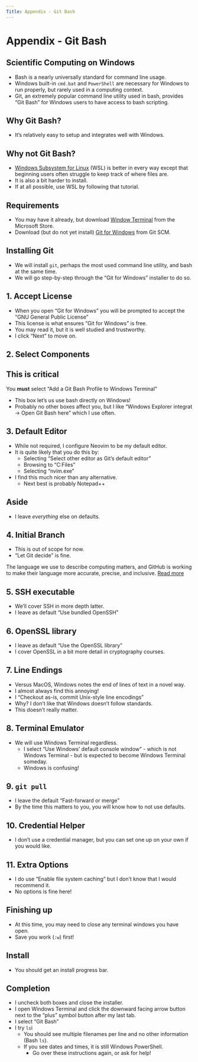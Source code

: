 ```yaml
---
Title: Appendix - Git Bash
---
```


# Appendix - Git Bash

## Scientific Computing on Windows

- Bash is a nearly universally standard for command line usage.
- Windows built-in `cmd.bat` and `PowerShell` are necessary for Windows to run properly, but rarely used in a computing context.
- Git, an extremely popular command line utility used in bash, provides "Git Bash" for Windows users to have access to bash scripting.

## Why Git Bash?

- It's relatively easy to setup and integrates well with Windows.

## Why not Git Bash?

- [Windows Subsystem for Linux](https://learn.microsoft.com/en-us/windows/wsl/install) (WSL) is better in every way except that beginning users often struggle to keep track of where files are.
- It is also a bit harder to install.
- If at all possible, use WSL by following that tutorial.

## Requirements

- You may have it already, but download [Window Terminal](https://apps.microsoft.com/detail/9n0dx20hk701?hl=en-US&gl=US) from the Microsoft Store.
- Download (but do not yet install) [Git for Windows](https://git-scm.com/downloads/win) from Git SCM.

## Installing Git

- We will install `git`, perhaps the most used command line utility, and bash at the same time.
- We will go step-by-step through the "Git for Windows" installer to do so.

## 1. Accept License

- When you open "Git for Windows" you will be prompted to accept the "GNU General Public License"
- This license is what ensures "Git for Windows" is free.
- You may read it, but it is well studied and trustworthy.
- I click "Next" to move on.

## 2. Select Components

:::{.callout-important}
## This is critical

You **must** select "Add a Git Bash Profile to Windows Terminal"
:::

- This box let's us use bash directly on Windows!
- Probably no other boxes affect you, but I like "Windows Explorer integrat -> Open Git Bash here" which I use often.

## 3. Default Editor

- While not required, I configure Neovim to be my default editor.
- It is quite likely that you do this by:
	- Selecting "Select other editor as Git's default editor"
	- Browsing to "C:\Program Files\Neovim\bin"
	- Selecting "nvim.exe"
- I find this much nicer than any alternative.
  	- Next best is probably Notepad++

## Aside

- I leave *everything* else on defaults.

## 4. Initial Branch

- This is out of scope for now.
- "Let Git decide" is fine.

::: {.callout-note}
The language we use to describe computing matters, and GitHub is working to make their language more accurate, precise, and inclusive. [Read more](https://github.com/github/renaming)
:::

## 5. SSH executable

- We'll cover SSH in more depth latter.
- I leave as default "Use bundled OpenSSH"

## 6. OpenSSL library

- I leave as default "Use the OpenSSL library"
- I cover OpenSSL in a bit more detail in cryptography courses.

## 7. Line Endings

- Versus MacOS, Windows notes the end of lines of text in a novel way.
- I almost always find this annoying!
- I "Checkout as-is, commit Unix-style line encodings"
- Why? I don't like that Windows doesn't follow standards.
- This doesn't really matter.

## 8. Terminal Emulator

- We will use Windows Terminal regardless.
	- I select "Use Windows' default console window" - which is not Windows Terminal - but is expected to become Windows Terminal someday.
	- Windows is confusing!

## 9. `git pull`

- I leave the default "Fast-forward or merge"
- By the time this matters to you, you will know how to not use defaults.

## 10. Credential Helper

- I don't use a credential manager, but you can set one up on your own if you would like.

## 11. Extra Options

- I do use "Enable file system caching" but I don't know that I would recommend it.
- No options is fine here!

## Finishing up

- At this time, you may need to close any terminal windows you have open.
- Save you work (`:w`) first!

## Install

- You should get an install progress bar.

## Completion

- I uncheck both boxes and close the installer.
- I open Windows Terminal and click the downward facing arrow button next to the "plus" symbol button after my last tab.
- I select "Git Bash"
- I try `ls`i
	- You should see multiple filenames per line and no other information (Bash `ls`).
	- If you see dates and times, it is still Windows PowerShell.
	  	- Go over these instructions again, or ask for help!

